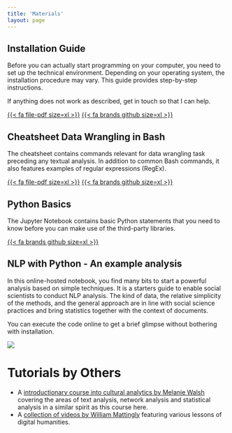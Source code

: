 ```yaml
---
title: 'Materials'
layout: page
---
```




## Installation Guide

Before you can actually start programming on your computer, you need to set up the technical environment. Depending on your operating system, the installation procedure may vary. This guide provides step-by-step instructions. 

If anything does not work as described, get in touch so that I can help.

[{{< fa  file-pdf size=xl >}}](https://aflueckiger.github.io/KED2023/materials/installation_guide.pdf)
[{{< fa  brands github size=xl >}}](https://github.com/aflueckiger/KED2023/tree/main/materials/installation_guide.md)



## Cheatsheet Data Wrangling in Bash

The cheatsheet contains commands relevant for data wrangling task preceding any textual analysis. In addition to common Bash commands, it also features examples of regular expressions (RegEx).

[{{< fa  file-pdf size=xl >}}](https://aflueckiger.github.io/KED2023/materials/cheatsheet_command_line.pdf)
[{{< fa  brands github size=xl >}}](https://github.com/aflueckiger/KED2023/tree/main/materials/cheatsheet_command_line.md)



## Python Basics

The Jupyter Notebook contains basic Python statements that you need to know before you can make use of the third-party libraries.

[{{< fa  brands github size=xl >}}](https://github.com/aflueckiger/KED2023/tree/main/materials/code/python_basics.ipynb)

## NLP with Python - An example analysis

In this online-hosted notebook, you find many bits to start a powerful analysis based on simple techniques. It is a starters guide to enable social scientists to conduct NLP analysis. The kind of data, the relative simplicity of the methods, and the general approach are in line with social science practices and bring statistics together with the context of documents.

You can execute the code online to get a brief glimpse without bothering with installation.

[![](https://mybinder.org/badge_logo.svg)](https://mybinder.org/v2/gh/aflueckiger/KED2023/HEAD?filepath=materials%2Fcode%2FKED2023_10.ipynb) 

# Tutorials by Others

- A [introductionary course into cultural analytics by Melanie Walsh](https://melaniewalsh.github.io/Intro-Cultural-Analytics/welcome.html) covering the areas of text analysis, network analysis and statistical analysis in a similar spirit as this course here.
- A [collection of videos by William Mattingly](https://pythonhumanities.com/) featuring various lessons of digital humanities.
